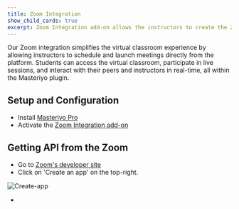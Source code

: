 ```yaml
---
title: Zoom Integration
show_child_cards: true
excerpt: Zoom Integration add-on allows the instructors to create the Zoom class sessions for the courses they create.
---
```


Our Zoom integration simplifies the virtual classroom experience by allowing instructors to schedule and launch meetings directly from the platform. Students can access the virtual classroom, participate in live sessions, and interact with their peers and instructors in real-time, all within the Masteriyo plugin.

## Setup and Configuration

- Install [Masteriyo Pro](https://docs.masteriyo.com/getting-started/installation#installing-masteriyo-lms-pro-version)
- Activate the [Zoom Integration add-on](https://docs.masteriyo.com/premium-addons/activate-masteriyo-premium-addons)

## Getting API from the Zoom

- Go to [Zoom's developer site](developer.zoom.us/docs/)
- Click on 'Create an app' on the top-right.

![Create-app](https://user-images.githubusercontent.com/75772539/232379469-df0ee7c7-4576-4990-9fca-ea2dc567f347.png)

-
